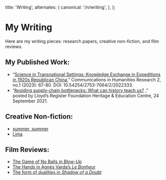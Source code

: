 
  title: 'Writing',
  alternates: {
    canonical: '/n/writing',
  },
};

# My Writing

<AnimatedName />

Here are my writing pieces: research papers, creative non-fiction, and film reviews.

## My Published Work: 
-  “[Science in Transnational Settings: Knowledge Exchange in Expeditions in 1920s Republican China](https://www.researchgate.net/publication/370041266_Science_in_Transnational_Settings_Knowledge_Exchange_in_Expeditions_in_1920s_Republican_China),” Communications in Humanities Research 2, no.1 (2023): 67-80. DOI: 10.54254/2753-7064/2/2022333.
- “[Avoiding supply-chain bottlenecks: What can history teach us?](https://hec.lrfoundation.org.uk/whats-on/stories/avoiding-supply-chain-bottlenecks-what-can-history-teach-us) ,” posted by Lloyd’s Register Foundation Heritage & Education Centre, 24 September 2021.

## Creative Non-fiction: 
- [summer, summer](https://docs.google.com/document/d/e/2PACX-1vRl1IlLZ5NMevcTS0b3xjTeeZlroGtQhBylwSvnpRowQi5MCIDfTOOfKKtz3EL5hk-pE8umZivKUanj/pub)
- [Lima](https://docs.google.com/document/d/e/2PACX-1vRLKvY7tB1fTPtwnlE2XypvnjihrLGm6_gZvt-u-tJTcZPmBMRsQbBTTC450QgDwFRcoAK0CObArcmt/pub)

## Film Reviews: 
- [The Game of No Balls in *Blow-Up*](https://docs.google.com/document/d/e/2PACX-1vQSjFW7HgPfIQyDV9l_jfxSnZL0j-4Y6wiPEijKQZU1Xvg4sJqgjWq-3qs7H8Acyd6AlIr3aocjXLo_/pub)
- [The Hands in Agnès Varda’s *Le Bonheur*](https://docs.google.com/document/d/e/2PACX-1vTSF6WPgkcIjqv6x6yGvKKj8lPIp9f5wIEEVIFz2YinA-BvZXAiOjZKf4DuQdQFFIeMTGoQg5X7aw03/pub)
- [The form of dualities in *Shadow of a Doubt*](https://docs.google.com/document/d/e/2PACX-1vQckuyAiXe5WCc83I0iQM2ElyaTI_ByibbZnWafM_6TgPku-p9rHuQ94YAr1CDJHe6EgfrjCaRjWj78/pub)